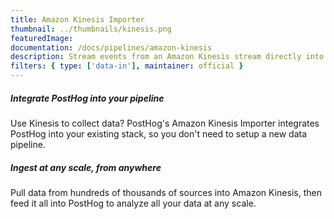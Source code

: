 ```yaml
---
title: Amazon Kinesis Importer
thumbnail: ../thumbnails/kinesis.png
featuredImage:
documentation: /docs/pipelines/amazon-kinesis
description: Stream events from an Amazon Kinesis stream directly into PostHog
filters: { type: ['data-in'], maintainer: official }
---
```


<Section
    divider={false}
    title="Stream events from an Amazon Kinesis stream directly into PostHog, at any scale."
    size="full"
    cols={2}
>
    <div>
        <h5>Integrate PostHog into your pipeline</h5>
        <p>Use Kinesis to collect data? PostHog's Amazon Kinesis Importer integrates PostHog into your existing stack, so you don't need to setup a new data pipeline.</p>
    </div>
    <div>
        <h5>Ingest at any scale, from anywhere</h5>
        <p>Pull data from hundreds of thousands of sources into Amazon Kinesis, then feed it all into PostHog to analyze all your data at any scale.</p>
    </div>
</Section>

<TutorialsSlider topic="amazon-kinesis" />

<Documentation />
